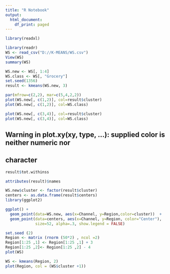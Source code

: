 ---
title: "R Notebook"
output:
  html_document:
    df_print: paged
---

 

```{r}
library(readxl)
```

```{r}
library(readr)
WS <- read_csv("D://K-MEANS/WS.csv")
View(WS)
summary(WS)
```


```{r}
WS.new <- WS[, 1:4]
WS.class <- WS[, "Grocery"]
set.seed(1356)
result <- kmeans(WS.new, 3)
```


```{r}
par(mfrow=c(2,2), mar=c(5,4,2,2))
plot(WS.new[, c(1,2)], col=result$cluster)
plot(WS.new[, c(1,2)], col=WS.class)
```


```{r}
plot(WS.new[, c(3,4)], col=result$cluster)
plot(WS.new[, c(3,4)], col=WS.class)
```

## Warning in plot.xy(xy, type, ...): supplied color is neither numeric nor
## character

```{r}
result$tot.withinss
```


```{r}
attributes(result)$names
```

```{r}
WS.new$cluster <- factor(result$cluster)
centers <- as.data.frame(result$centers)
library(ggplot2)
```

```{r}
ggplot() + 
  geom_point(data=WS.new, aes(x=Channel, y=Region,color=cluster))  +
  geom_point(data=centers, aes(x=Channel, y=Region, color="Center"), 
             size=52, alpha=.3, show.legend = FALSE)
```


```{r}
set.seed (2)
Region <- matrix (rnorm (50*2) , ncol =2)
Region[1:25 ,1] <- Region[1:25 ,1] + 3
Region[1:25 ,2]<- Region[1:25 ,2] - 4
plot(WS)
```

```{r}
WS <- kmeans(Region, 2)
plot(Region, col = (WS$cluster +1))
```








